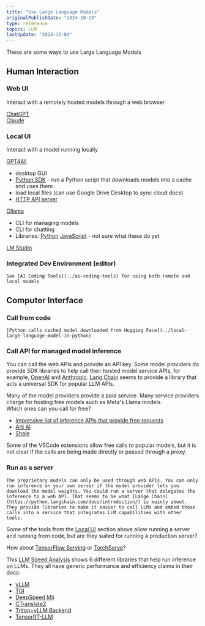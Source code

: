 ```yaml
---
title: "Use Large Language Models"
originalPublishDate: "2024-10-29"
type: reference
topics: LLM
lastUpdate: "2024-11-04"
---
```


These are some ways to use Large Language Models 

## Human Interaction  

###  Web UI
Interact with a remotely hosted models through a web browser

[ChatGPT](https://chatgpt.com/)  
[Claude](https://claude.ai/)



### Local UI
Interact with a model running locally

[GPT4All](https://www.nomic.ai/gpt4all)  
* desktop GUI  
* [Python SDK](https://docs.gpt4all.io/gpt4all_python/home.html) -  run a Python script that downloads models into a cache and uses them  
* load local files (can use Google Drive Desktop to sync cloud docs)  
* [HTTP API server](https://docs.gpt4all.io/gpt4all_api_server/home.html)  
 
[Ollama](https://www.nomic.ai/gpt4all)
* CLI for managing models
* CLI for chatting
* Libraries: [Python](https://github.com/ollama/ollama-python) [JavaScript](https://github.com/ollama/ollama-js?tab=readme-ov-file) - not sure what these do yet


[LM Studio](https://lmstudio.ai/)



###  Integrated Dev Environment (editor)
    See [AI Coding Tools](../ai-coding-tools) for using both remote and local models

## Computer Interface

### Call from code
    [Python calls cached model downloaded from Hugging Face](../local-large-language-model-in-python)  

### Call API for managed model inference

You can call the web APIs and provide an API key. Some model providers do provide SDK libraries to help call their hosted model service APIs, for example, [OpenAI](https://platform.openai.com/docs/libraries) and [Anthropic](https://docs.anthropic.com/en/api/client-sdks). [Lang Chain](https://python.langchain.com/docs/introduction/) seems to provide a library that acts a universal SDK for popular LLM APIs.

Many of the model providers provide a paid service. Many service providers charge for hosting free models such as Meta's Llama models.  
Which ones can you call for free?  
* [Impressive list of inference APIs that provide free requests](https://github.com/cheahjs/free-llm-api-resources)
* [Arli AI](https://www.arliai.com/)
* [Shale](https://shaleprotocol.com)

Some of the VSCode extensions allow free calls to popular models, but it is not clear if the calls are being made directly or passed through a proxy.  


### Run as a server
    The proprietary models can only be used through web APIs. You can only run inference on your own server if the model provider lets you download the model weights. You could run a server that delegates the inference to a web API. That seems to be what [Lange Chain](https://python.langchain.com/docs/introduction/) is mainly about. They provide libraries to make it easier to call LLMs and embed those calls into a service that integrates LLM capabilities with other tools. 
    
Some of the tools from the [Local UI](#local-ui) section above allow running a server and running from code, but are they suited for running a production server?

How about [TensorFlow Serving](https://www.tensorflow.org/tfx/guide/serving) or [TorchServe](https://pytorch.org/serve/)?

This [LLM Speed Analysis](https://www.inferless.com/learn/exploring-llms-speed-benchmarks-independent-analysis) shows 6 different libraries that help run inference on LLMs. They all have generic performance and efficiency claims in their docs:
* [vLLM](https://github.com/vllm-project/vllm)  
* [TGI](https://huggingface.co/docs/text-generation-inference/en/index)  
* [DeepSpeed Mii](https://github.com/microsoft/DeepSpeed-MII)  
* [CTranslate2](https://github.com/OpenNMT/CTranslate2)  
* [Triton+vLLM Backend](https://github.com/triton-inference-server/vllm_backend)  
* [TensorRT-LLM](https://github.com/NVIDIA/TensorRT-LLM)  



